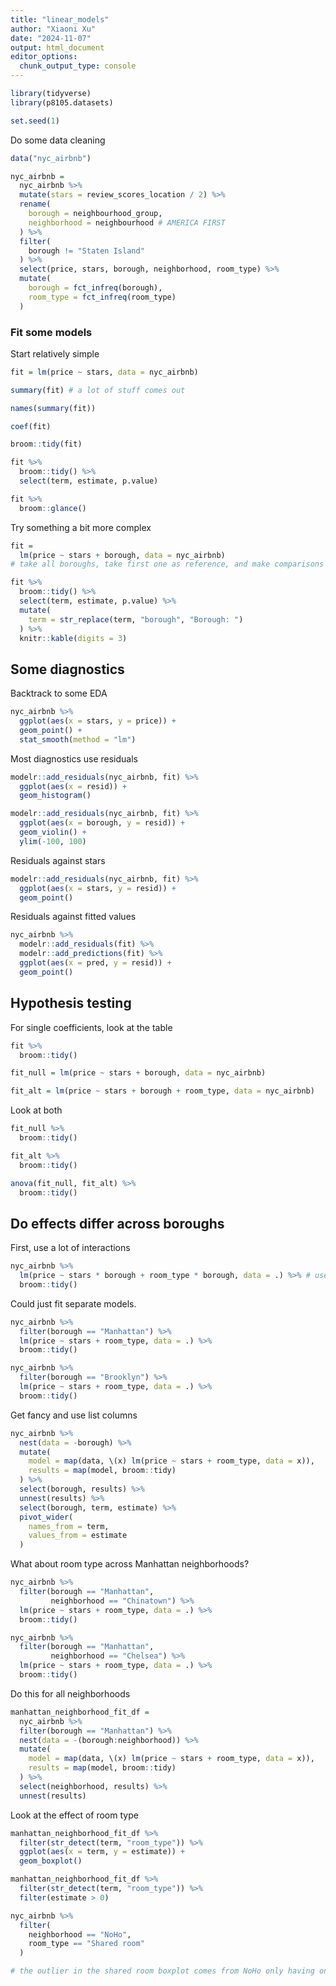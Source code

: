 ```yaml
---
title: "linear_models"
author: "Xiaoni Xu"
date: "2024-11-07"
output: html_document
editor_options: 
  chunk_output_type: console
---
```

```r
library(tidyverse)
library(p8105.datasets)

set.seed(1)
```

Do some data cleaning

```r
data("nyc_airbnb")

nyc_airbnb =
  nyc_airbnb %>% 
  mutate(stars = review_scores_location / 2) %>% 
  rename(
    borough = neighbourhood_group,
    neighborhood = neighbourhood # AMERICA FIRST
  ) %>% 
  filter(
    borough != "Staten Island"
  ) %>% 
  select(price, stars, borough, neighborhood, room_type) %>% 
  mutate(
    borough = fct_infreq(borough),
    room_type = fct_infreq(room_type)
  )
```

### Fit some models

Start relatively simple
```r
fit = lm(price ~ stars, data = nyc_airbnb)

summary(fit) # a lot of stuff comes out

names(summary(fit))

coef(fit)

broom::tidy(fit)

fit %>% 
  broom::tidy() %>% 
  select(term, estimate, p.value)

fit %>% 
  broom::glance()
```

Try something a bit more complex
```r
fit =
  lm(price ~ stars + borough, data = nyc_airbnb)
# take all boroughs, take first one as reference, and make comparisons with that one. continue with the rest of the boroughs.

fit %>% 
  broom::tidy() %>% 
  select(term, estimate, p.value) %>% 
  mutate(
    term = str_replace(term, "borough", "Borough: ")
  ) %>% 
  knitr::kable(digits = 3)
```

## Some diagnostics

Backtrack to some EDA

```r
nyc_airbnb %>% 
  ggplot(aes(x = stars, y = price)) +
  geom_point() + 
  stat_smooth(method = "lm")
```



Most diagnostics use residuals

```r
modelr::add_residuals(nyc_airbnb, fit) %>% 
  ggplot(aes(x = resid)) +
  geom_histogram()
```

```r
modelr::add_residuals(nyc_airbnb, fit) %>% 
  ggplot(aes(x = borough, y = resid)) +
  geom_violin() +
  ylim(-100, 100)
```

Residuals against stars

```r
modelr::add_residuals(nyc_airbnb, fit) %>% 
  ggplot(aes(x = stars, y = resid)) +
  geom_point()
```

Residuals against fitted values
```r
nyc_airbnb %>% 
  modelr::add_residuals(fit) %>% 
  modelr::add_predictions(fit) %>% 
  ggplot(aes(x = pred, y = resid)) +
  geom_point()
```

## Hypothesis testing

For single coefficients, look at the table
```r
fit %>% 
  broom::tidy()

fit_null = lm(price ~ stars + borough, data = nyc_airbnb)

fit_alt = lm(price ~ stars + borough + room_type, data = nyc_airbnb)

```

Look at both
```r
fit_null %>% 
  broom::tidy()

fit_alt %>% 
  broom::tidy()

anova(fit_null, fit_alt) %>% 
  broom::tidy()
```

## Do effects differ across boroughs

First, use a lot of interactions

```r
nyc_airbnb %>% 
  lm(price ~ stars * borough + room_type * borough, data = .) %>% # use "." instead of "_" after "data = ".
  broom::tidy()
```

Could just fit separate models.

```r
nyc_airbnb %>% 
  filter(borough == "Manhattan") %>% 
  lm(price ~ stars + room_type, data = .) %>% 
  broom::tidy()

nyc_airbnb %>% 
  filter(borough == "Brooklyn") %>% 
  lm(price ~ stars + room_type, data = .) %>% 
  broom::tidy()
```

Get fancy and use list columns

```r
nyc_airbnb %>% 
  nest(data = -borough) %>% 
  mutate(
    model = map(data, \(x) lm(price ~ stars + room_type, data = x)),
    results = map(model, broom::tidy)
  ) %>% 
  select(borough, results) %>% 
  unnest(results) %>% 
  select(borough, term, estimate) %>% 
  pivot_wider(
    names_from = term,
    values_from = estimate
  )
```

What about room type across Manhattan neighborhoods?

```r
nyc_airbnb %>% 
  filter(borough == "Manhattan",
         neighborhood == "Chinatown") %>% 
  lm(price ~ stars + room_type, data = .) %>% 
  broom::tidy()

nyc_airbnb %>% 
  filter(borough == "Manhattan",
         neighborhood == "Chelsea") %>% 
  lm(price ~ stars + room_type, data = .) %>% 
  broom::tidy()
```

Do this for all neighborhoods

```r
manhattan_neighborhood_fit_df =
  nyc_airbnb %>% 
  filter(borough == "Manhattan") %>% 
  nest(data = -(borough:neighborhood)) %>% 
  mutate(
    model = map(data, \(x) lm(price ~ stars + room_type, data = x)),
    results = map(model, broom::tidy)
  ) %>% 
  select(neighborhood, results) %>% 
  unnest(results)
```

Look at the effect of room type
```r
manhattan_neighborhood_fit_df %>% 
  filter(str_detect(term, "room_type")) %>% 
  ggplot(aes(x = term, y = estimate)) +
  geom_boxplot()
```

```r
manhattan_neighborhood_fit_df %>% 
  filter(str_detect(term, "room_type")) %>% 
  filter(estimate > 0)

nyc_airbnb %>% 
  filter(
    neighborhood == "NoHo",
    room_type == "Shared room"
  )

# the outlier in the shared room boxplot comes from NoHo only having one shared room listing that is very expensive.
```

